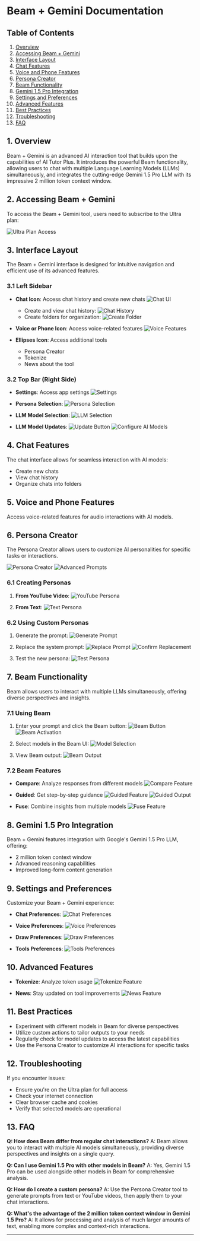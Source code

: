 # Beam + Gemini Documentation

## Table of Contents

1. [Overview](#overview)
2. [Accessing Beam + Gemini](#accessing-beam--gemini)
3. [Interface Layout](#interface-layout)
4. [Chat Features](#chat-features)
5. [Voice and Phone Features](#voice-and-phone-features)
6. [Persona Creator](#persona-creator)
7. [Beam Functionality](#beam-functionality)
8. [Gemini 1.5 Pro Integration](#gemini-15-pro-integration)
9. [Settings and Preferences](#settings-and-preferences)
10. [Advanced Features](#advanced-features)
11. [Best Practices](#best-practices)
12. [Troubleshooting](#troubleshooting)
13. [FAQ](#faq)

## 1. Overview

Beam + Gemini is an advanced AI interaction tool that builds upon the capabilities of AI Tutor Plus. It introduces the powerful Beam functionality, allowing users to chat with multiple Language Learning Models (LLMs) simultaneously, and integrates the cutting-edge Gemini 1.5 Pro LLM with its impressive 2 million token context window.

## 2. Accessing Beam + Gemini

To access the Beam + Gemini tool, users need to subscribe to the Ultra plan:

![Ultra Plan Access](https://img.mytsi.org/i/yBlv859.png)

## 3. Interface Layout

The Beam + Gemini interface is designed for intuitive navigation and efficient use of its advanced features.

### 3.1 Left Sidebar

- **Chat Icon**: Access chat history and create new chats
  ![Chat UI](https://img.mytsi.org/i/Nl2Y858.png)
  - Create and view chat history: 
    ![Chat History](https://img.mytsi.org/i/HifT857.png)
  - Create folders for organization:
    ![Create Folder](https://img.mytsi.org/i/pkJY860.png)

- **Voice or Phone Icon**: Access voice-related features
  ![Voice Features](https://img.mytsi.org/i/FEBD862.png)

- **Ellipses Icon**: Access additional tools
  - Persona Creator
  - Tokenize
  - News about the tool

### 3.2 Top Bar (Right Side)

- **Settings**: Access app settings
  ![Settings](https://img.mytsi.org/i/djeo843.png)

- **Persona Selection**:
  ![Persona Selection](https://img.mytsi.org/i/raHw839.png)

- **LLM Model Selection**:
  ![LLM Selection](https://img.mytsi.org/i/gDTc840.png)

- **LLM Model Updates**:
  ![Update Button](https://img.mytsi.org/i/baAF841.png)
  ![Configure AI Models](https://img.mytsi.org/i/IuEm842.png)

## 4. Chat Features

The chat interface allows for seamless interaction with AI models:

- Create new chats
- View chat history
- Organize chats into folders

## 5. Voice and Phone Features

Access voice-related features for audio interactions with AI models.

## 6. Persona Creator

The Persona Creator allows users to customize AI personalities for specific tasks or interactions.

![Persona Creator](https://img.mytsi.org/i/BZQi865.png)
![Advanced Prompts](https://img.mytsi.org/i/y1SW867.png)

### 6.1 Creating Personas

1. **From YouTube Video**:
   ![YouTube Persona](https://img.mytsi.org/i/kXvO873.png)

2. **From Text**:
   ![Text Persona](https://img.mytsi.org/i/8HUD874.png)

### 6.2 Using Custom Personas

1. Generate the prompt:
   ![Generate Prompt](https://img.mytsi.org/i/POJd875.png)

2. Replace the system prompt:
   ![Replace Prompt](https://img.mytsi.org/i/9e6s876.png)
   ![Confirm Replacement](https://img.mytsi.org/i/fBN9877.png)

3. Test the new persona:
   ![Test Persona](https://img.mytsi.org/i/MYnO878.png)

## 7. Beam Functionality

Beam allows users to interact with multiple LLMs simultaneously, offering diverse perspectives and insights.

### 7.1 Using Beam

1. Enter your prompt and click the Beam button:
   ![Beam Button](https://img.mytsi.org/i/XNuo844.png)
   ![Beam Activation](https://img.mytsi.org/i/kUIy845.png)

2. Select models in the Beam UI:
   ![Model Selection](https://img.mytsi.org/i/nVCu847.png)

3. View Beam output:
   ![Beam Output](https://img.mytsi.org/i/mtHJ848.png)

### 7.2 Beam Features

- **Compare**: Analyze responses from different models
  ![Compare Feature](https://img.mytsi.org/i/2ZOA850.png)

- **Guided**: Get step-by-step guidance
  ![Guided Feature](https://img.mytsi.org/i/kbtE853.png)
  ![Guided Output](https://img.mytsi.org/i/TntX854.png)

- **Fuse**: Combine insights from multiple models
  ![Fuse Feature](https://img.mytsi.org/i/uold856.png)

## 8. Gemini 1.5 Pro Integration

Beam + Gemini features integration with Google's Gemini 1.5 Pro LLM, offering:

- 2 million token context window
- Advanced reasoning capabilities
- Improved long-form content generation

## 9. Settings and Preferences

Customize your Beam + Gemini experience:

- **Chat Preferences**:
  ![Chat Preferences](https://img.mytsi.org/i/hQGF835.png)

- **Voice Preferences**:
  ![Voice Preferences](https://img.mytsi.org/i/uSoh836.png)

- **Draw Preferences**:
  ![Draw Preferences](https://img.mytsi.org/i/0s3v837.png)

- **Tools Preferences**:
  ![Tools Preferences](https://img.mytsi.org/i/PyqF838.png)

## 10. Advanced Features

- **Tokenize**: Analyze token usage
  ![Tokenize Feature](https://img.mytsi.org/i/6N7q879.png)

- **News**: Stay updated on tool improvements
  ![News Feature](https://img.mytsi.org/i/r9ZJ880.png)

## 11. Best Practices

- Experiment with different models in Beam for diverse perspectives
- Utilize custom actions to tailor outputs to your needs
- Regularly check for model updates to access the latest capabilities
- Use the Persona Creator to customize AI interactions for specific tasks

## 12. Troubleshooting

If you encounter issues:
- Ensure you're on the Ultra plan for full access
- Check your internet connection
- Clear browser cache and cookies
- Verify that selected models are operational

## 13. FAQ

**Q: How does Beam differ from regular chat interactions?**
A: Beam allows you to interact with multiple AI models simultaneously, providing diverse perspectives and insights on a single query.

**Q: Can I use Gemini 1.5 Pro with other models in Beam?**
A: Yes, Gemini 1.5 Pro can be used alongside other models in Beam for comprehensive analysis.

**Q: How do I create a custom persona?**
A: Use the Persona Creator tool to generate prompts from text or YouTube videos, then apply them to your chat interactions.

**Q: What's the advantage of the 2 million token context window in Gemini 1.5 Pro?**
A: It allows for processing and analysis of much larger amounts of text, enabling more complex and context-rich interactions.

---


